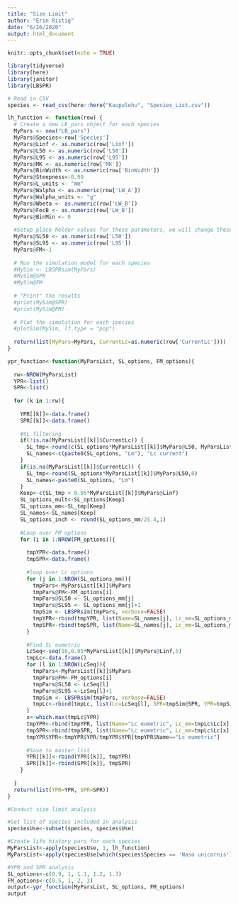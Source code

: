 ```yaml
---
title: "Size Limit"
author: "Erin Ristig"
date: "6/26/2020"
output: html_document
---
```


```r
knitr::opts_chunk$set(echo = TRUE)
```

```r
library(tidyverse)
library(here)
library(janitor)
library(LBSPR)

# Read in CSV
species <- read_csv(here::here("Kaupulehu", "Species_List.csv"))
```

```r
lh_function <- function(row) {
  # Create a new LB_pars object for each species
  MyPars <- new("LB_pars")
  MyPars@Species<-row['Species']
  MyPars@Linf <- as.numeric(row['Linf'])
  MyPars@L50 <- as.numeric(row['L50'])
  MyPars@L95 <- as.numeric(row['L95'])
  MyPars@MK <- as.numeric(row['MK'])
  MyPars@BinWidth <- as.numeric(row['BinWidth'])
  MyPars@Steepness<-0.99
  MyPars@L_units <- "mm"
  MyPars@Walpha <- as.numeric(row['LW_A'])
  MyPars@Walpha_units <- "g"
  MyPars@Wbeta <- as.numeric(row['LW_B'])
  MyPars@FecB <- as.numeric(row['LW_B'])
  MyPars@BinMin <- 0
  
  #Setup place holder values for these parameters, we will change these later
  MyPars@SL50 <- as.numeric(row['L50'])
  MyPars@SL95 <- as.numeric(row['L95'])
  MyPars@FM<-1
  
  # Run the simulation model for each species
  #MySim <- LBSPRsim(MyPars)
  #MySim@SPR
  #MySim@FM
  
  # "Print" the results
  #print(MySim@SPR)
  #print(MySim@FM)
  
  # Plot the simulation for each species
  #plotSim(MySim, lf.type = "pop") 
  
  return(list(MyPars=MyPars, CurrentLc=as.numeric(row['CurrentLc'])))
}
```


```r
ypr_function<-function(MyParsList, SL_options, FM_options){
  
  rw<-NROW(MyParsList)
  YPR<-list()
  SPR<-list()
  
  for (k in 1:rw){
    
    YPR[[k]]<-data.frame()
    SPR[[k]]<-data.frame()
    
    #SL filtering
    if(!is.na(MyParsList[[k]]$CurrentLc)) {
      SL_tmp<-round(c(SL_options*MyParsList[[k]]$MyPars@L50, MyParsList[[k]]$CurrentLc),0)
      SL_names<-c(paste0(SL_options, "Lm"), "Lc current")
    }
    if(is.na(MyParsList[[k]]$CurrentLc)) {
      SL_tmp<-round(SL_options*MyParsList[[k]]$MyPars@L50,0)
      SL_names<-paste0(SL_options, "Lm")
    }
    Keep<-c(SL_tmp < 0.95*MyParsList[[k]]$MyPars@Linf)
    SL_options_mult<-SL_options[Keep]
    SL_options_mm<-SL_tmp[Keep]
    SL_names<-SL_names[Keep]
    SL_options_inch <- round(SL_options_mm/25.4,1)
    
    #Loop over FM options
    for (i in 1:NROW(FM_options)){
      
      tmpYPR<-data.frame()
      tmpSPR<-data.frame()
      
      #loop over Lc options
      for (j in 1:NROW(SL_options_mm)){
        tmpPars<-MyParsList[[k]]$MyPars
        tmpPars@FM<-FM_options[i]
        tmpPars@SL50 <- SL_options_mm[j]
        tmpPars@SL95 <- SL_options_mm[j]+1
        tmpSim <- LBSPRsim(tmpPars, verbose=FALSE)
        tmpYPR<-rbind(tmpYPR, list(Name=SL_names[j], Lc_mm=SL_options_mm[j], Lc_inch=SL_options_inch[j], Lc_Linf=SL_options_mm[j]/MyParsList[[k]]$MyPars@Linf, FM=FM_options[i], YPR=tmpSim@YPR))
        tmpSPR<-rbind(tmpSPR, list(Name=SL_names[j], Lc_mm=SL_options_mm[j], Lc_inch=SL_options_inch[j], FM=FM_options[i], SPR=tmpSim@SPR))
      }
      
      #Find SL eumetric
      LcSeq<-seq(10,0.95*MyParsList[[k]]$MyPars@Linf,5)
      tmpLc<-data.frame()
      for (l in 1:NROW(LcSeq)){
        tmpPars<-MyParsList[[k]]$MyPars
        tmpPars@FM<-FM_options[i]
        tmpPars@SL50 <- LcSeq[l]
        tmpPars@SL95 <-LcSeq[l]+1
        tmpSim <- LBSPRsim(tmpPars, verbose=FALSE)
        tmpLc<-rbind(tmpLc, list(Lc=LcSeq[l], SPR=tmpSim@SPR, YPR=tmpSim@YPR))
      }
      x<-which.max(tmpLc$YPR)
      tmpYPR<-rbind(tmpYPR, list(Name="Lc eumetric", Lc_mm=tmpLc$Lc[x], Lc_inch=round(tmpLc$Lc[x]/25.4,1), Lc_Linf=tmpLc$Lc[x]/MyParsList[[k]]$MyPars@Linf, FM=FM_options[i], YPR=tmpLc$YPR[x]))
      tmpSPR<-rbind(tmpSPR, list(Name="Lc eumetric", Lc_mm=tmpLc$Lc[x], Lc_inch=round(tmpLc$Lc[x]/25.4,1), FM=FM_options[i], SPR=tmpLc$SPR[x]))                   
      tmpYPR$YPR<-tmpYPR$YPR/tmpYPR$YPR[tmpYPR$Name=="Lc eumetric"]
      
      #Save to master list
      YPR[[k]]<-rbind(YPR[[k]], tmpYPR)
      SPR[[k]]<-rbind(SPR[[k]], tmpSPR)
    }
    
  }
  return(list(YPR=YPR, SPR=SPR))
}
```


```r
#Conduct size limit analysis

#Get list of species included in analysis
speciesUse<-subset(species, species$Use)

#Create life history pars for each species
MyParsList<-apply(speciesUse, 1, lh_function)
MyParsList<-apply(speciesUse[which(species$Species == 'Naso unicornis'), ], 1, lh_function)

#YPR and SPR analysis
SL_options<-c(0.9, 1, 1.1, 1.2, 1.3)
FM_options<-c(0.5, 1, 2, 3)
output<-ypr_function(MyParsList, SL_options, FM_options)
output

```


